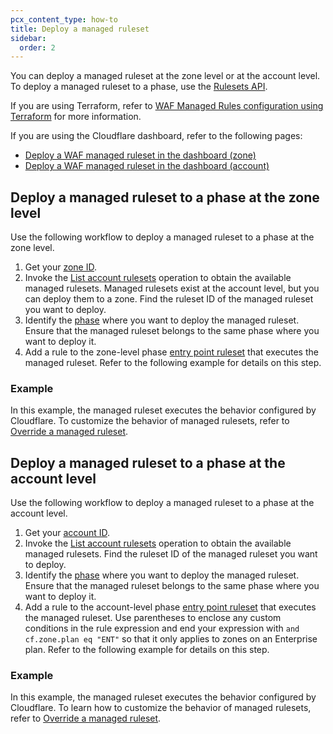 ```yaml
---
pcx_content_type: how-to
title: Deploy a managed ruleset
sidebar:
  order: 2
---
```



You can deploy a managed ruleset at the zone level or at the account level. To deploy a managed ruleset to a phase, use the [Rulesets API](/ruleset-engine/rulesets-api/).

If you are using Terraform, refer to [WAF Managed Rules configuration using Terraform](/terraform/additional-configurations/waf-managed-rulesets/) for more information.

If you are using the Cloudflare dashboard, refer to the following pages:

- [Deploy a WAF managed ruleset in the dashboard (zone)](/waf/managed-rules/deploy-zone-dashboard/)
- [Deploy a WAF managed ruleset in the dashboard (account)](/waf/account/managed-rulesets/deploy-dashboard/)

## Deploy a managed ruleset to a phase at the zone level

Use the following workflow to deploy a managed ruleset to a phase at the zone level.

1. Get your [zone ID](/fundamentals/account/find-account-and-zone-ids/).
2. Invoke the [List account rulesets](/api/resources/rulesets/methods/list/) operation to obtain the available managed rulesets. Managed rulesets exist at the account level, but you can deploy them to a zone. Find the ruleset ID of the managed ruleset you want to deploy.
3. Identify the [phase](/ruleset-engine/reference/phases-list/) where you want to deploy the managed ruleset. Ensure that the managed ruleset belongs to the same phase where you want to deploy it.
4. Add a rule to the zone-level phase [entry point ruleset](/ruleset-engine/about/rulesets/#entry-point-ruleset) that executes the managed ruleset. Refer to the following example for details on this step.

### Example

<Render file="managed-rulesets/api-zone-example" product="waf" />

In this example, the managed ruleset executes the behavior configured by Cloudflare. To customize the behavior of managed rulesets, refer to [Override a managed ruleset](/ruleset-engine/managed-rulesets/override-managed-ruleset/).

## Deploy a managed ruleset to a phase at the account level

Use the following workflow to deploy a managed ruleset to a phase at the account level.

1. Get your [account ID](/fundamentals/account/find-account-and-zone-ids/).
2. Invoke the [List account rulesets](/api/resources/rulesets/methods/list/) operation to obtain the available managed rulesets. Find the ruleset ID of the managed ruleset you want to deploy.
3. Identify the [phase](/ruleset-engine/reference/phases-list/) where you want to deploy the managed ruleset. Ensure that the managed ruleset belongs to the same phase where you want to deploy it.
4. Add a rule to the account-level phase [entry point ruleset](/ruleset-engine/about/rulesets/#entry-point-ruleset) that executes the managed ruleset. Use parentheses to enclose any custom conditions in the rule expression and end your expression with `and cf.zone.plan eq "ENT"` so that it only applies to zones on an Enterprise plan. Refer to the following example for details on this step.

### Example

<Render file="managed-rulesets/api-account-example" product="waf" />

In this example, the managed ruleset executes the behavior configured by Cloudflare. To learn how to customize the behavior of managed rulesets, refer to [Override a managed ruleset](/ruleset-engine/managed-rulesets/override-managed-ruleset/).
